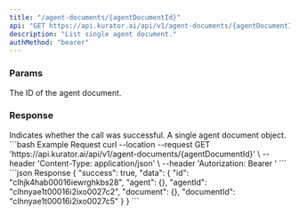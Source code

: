 ```yaml
---
title: "/agent-documents/{agentDocumentId}"
api: "GET https://api.kurator.ai/api/v1/agent-documents/{agentDocumentId}"
description: "List single agent document."
authMethod: "bearer"
---
```


### Params

<ParamField path="agentDocumentId" required type="string">
  The ID of the agent document.
</ParamField>

### Response

<ResponseField name="success" type="boolean">
  Indicates whether the call was successful.
</ResponseField>

<ResponseField name="data" type="object">
  A single agent document object.
</ResponseField>

<RequestExample>
```bash Example Request
curl --location --request GET 'https://api.kurator.ai/api/v1/agent-documents/{agentDocumentId}' \
--header 'Content-Type: application/json' \
--header 'Autorization: Bearer <token>'
```
</RequestExample>

<ResponseExample>
```json Response
{
  "success": true,
  "data": {
    "id": "clhjk4hab00016iewrghkbs28",
    "agent": {},
    "agentId": "clhnyae1t00016i2ixo0027c2",
    "document": {},
    "documentId": "clhnyae1t00016i2ixo0027c5"
  }
}
```
</ResponseExample>
